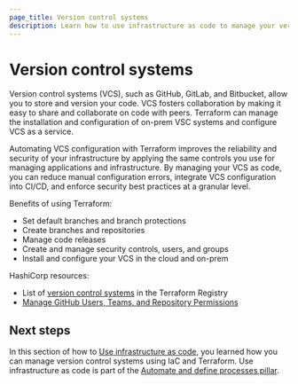 ```yaml
---
page_title: Version control systems
description: Learn how to use infrastructure as code to manage your version control systems.
---
```


# Version control systems

Version control systems (VCS), such as GitHub, GitLab, and Bitbucket, allow you to store and version your code. VCS fosters collaboration by making it easy to share and collaborate on code with peers. Terraform can manage the installation and configuration of on-prem VSC systems and configure VCS as a service. 

Automating VCS configuration with Terraform improves the reliability and security of your infrastructure by applying the same controls you use for managing applications and infrastructure. By managing your VCS as code, you can reduce manual configuration errors, integrate VCS configuration into CI/CD, and enforce security best practices at a granular level.

Benefits of using Terraform:
- Set default branches and branch protections
- Create branches and repositories
- Manage code releases
- Create and manage security controls, users, and groups
- Install and configure your VCS in the cloud and on-prem

HashiCorp resources:
- List of [version control systems](https://registry.terraform.io/browse/providers?category=version-control-systems) in the Terraform Registry
- [Manage GitHub Users, Teams, and Repository Permissions](/terraform/tutorials/it-saas/github-user-teams)

## Next steps

In this section of how to [Use infrastructure as code](/well-architected-framework/automate-and-define-processes/use-infrastructure-as-code/overview), you learned how you can manage version control systems using IaC and Terraform. Use infrastructure as code is part of the [Automate and define processes pillar](/well-architected-framework/automate-and-define-processes).